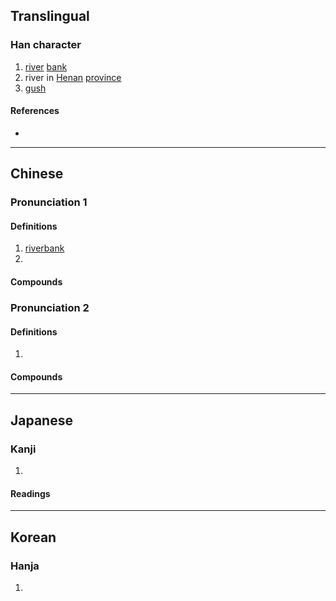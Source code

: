 {{character info}}
{{character info|0x2F912}}
==Translingual==

===Han character===
{{Han char|rn=85|rad=水|as=13|sn=16|four=34186|canj=EJTC|ids=⿰氵賁}}

# [[river]] [[bank]]
# river in [[Henan]] [[province]]
# [[gush]]

====References====
* {{Han ref|kx=0654.250|dkj=18446|dj=1065.030|hdz=31735.020|uh=6FC6|ud=28614|bh=E5FD|bd=58877}}

----

==Chinese==
{{zh-forms|s=𣸣}}

===Pronunciation 1===
{{zh-pron
|m=fén
|m-s=
|c=fan4
|c-t=
|g=
|h=pfs=
|j=
|mb=
|md=
|mn=hûn
|mn-t=
|w=
|x=
|mc=1
|oc=2
|ma=
|cat=n,v,pn
}}

====Definitions====
{{zh-hanzi}}

# [[riverbank]]
# {{n-g|Name of a river in [[Henan]] [[province]].}}

====Compounds====
{{zh-der|濆泉}}

===Pronunciation 2===
{{zh-pron
|m=pēn
|m-s=
|c=
|c-t=
|g=
|h=pfs=
|j=
|mb=
|md=
|mn=
|mn-t=
|w=
|x=
|mc=2
|oc=1
|ma=
|cat=v
}}

====Definitions====
{{zh-hanzi}}

# {{zh-alt-form|噴|to [[gush]]; to [[spurt]]}}

====Compounds====
{{zh-der|濆淪|濆薄|沸濆|濆礡}}

----

==Japanese==

===Kanji===
{{ja-kanji|grade=|rs=水13}}

# {{rfdef|ja|sort=水13}}

====Readings====
{{ja-readings
|goon=ぶん, ほん
|kanon=ふん, ほん
|kun=ほとり-, わ-く}}

----

==Korean==

===Hanja===
{{ko-hanja|hangeul=분|eumhun=|rv=bun|mr=pun|y=pun}}

# {{rfdef|ko|sort=水13}}